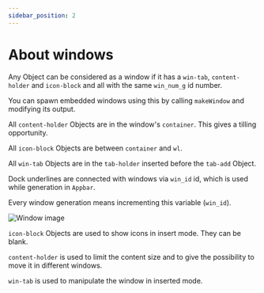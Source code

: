 ```yaml
---
sidebar_position: 2
---
```

# About windows

Any Object can be considered as a window if it has a `win-tab`, `content-holder` and `icon-block` and all with the same `win_num_g` id number.

You can spawn embedded windows using this by calling `makeWindow` and modifying its output.

All `content-holder` Objects are in the window's `container`. This gives a tilling opportunity. 

All `icon-block` Objects are between `container` and `wl`.

All `win-tab` Objects are in the `tab-holder` inserted before the `tab-add` Object.

Dock underlines are connected with windows via `win_id` id, which is used while generation in `Appbar`. 

Every window generation means incrementing this variable (`win_id`).

![Window image](../../../static/img/demo-window.png)

`icon-block` Objects are used to show icons in insert mode. They can be blank.

`content-holder` is used to limit the content size and to give the possibility to move it in different windows.

`win-tab` is used to manipulate the window in inserted mode.